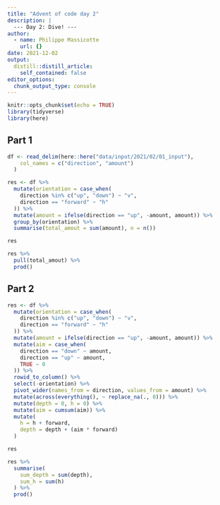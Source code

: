```yaml
---
title: "Advent of code day 2"
description: |
  --- Day 2: Dive! ---
author:
  - name: Philippe Massicotte
    url: {}
date: 2021-12-02
output:
  distill::distill_article:
    self_contained: false
editor_options: 
  chunk_output_type: console
---
```


```r
knitr::opts_chunk$set(echo = TRUE)
library(tidyverse)
library(here)
```

## Part 1

```r
df <- read_delim(here::here("data/input/2021/02/01_input"),
    col_names = c("direction", "amount")
  )

res <- df %>%
  mutate(orientation = case_when(
    direction %in% c("up", "down") ~ "v",
    direction == "forward" ~ "h"
  )) %>%
  mutate(amount = ifelse(direction == "up", -amount, amount)) %>%
  group_by(orientation) %>%
  summarise(total_amout = sum(amount), n = n())

res

res %>%
  pull(total_amout) %>%
  prod()
```

## Part 2

```r
res <- df %>%
  mutate(orientation = case_when(
    direction %in% c("up", "down") ~ "v",
    direction == "forward" ~ "h"
  )) %>%
  mutate(amount = ifelse(direction == "up", -amount, amount)) %>%
  mutate(aim = case_when(
    direction == "down" ~ amount,
    direction == "up" ~ amount,
    TRUE ~ 0
  )) %>%
  rowid_to_column() %>%
  select(-orientation) %>%
  pivot_wider(names_from = direction, values_from = amount) %>%
  mutate(across(everything(), ~ replace_na(., 0))) %>%
  mutate(depth = 0, h = 0) %>%
  mutate(aim = cumsum(aim)) %>% 
  mutate(
    h = h + forward,
    depth = depth + (aim * forward)
  )

res

res %>% 
  summarise(
    sum_depth = sum(depth),
    sum_h = sum(h)
  ) %>% 
  prod()
```


